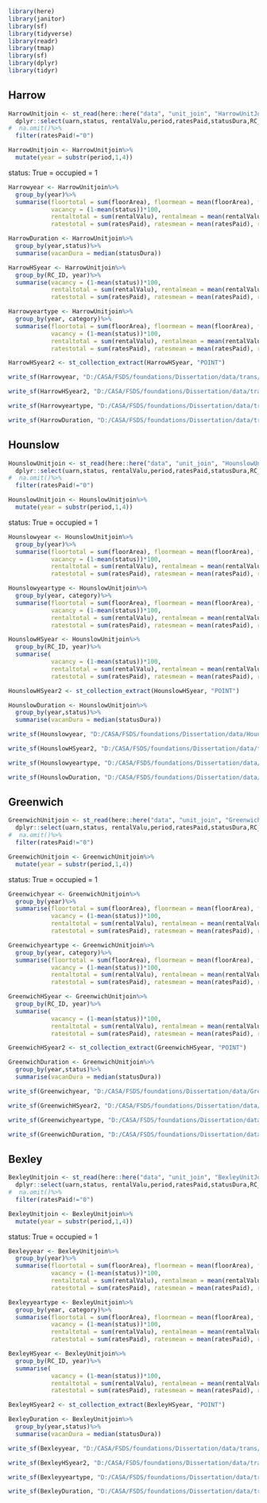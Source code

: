 
```{r}
library(here)
library(janitor)
library(sf)
library(tidyverse)
library(readr)
library(tmap)
library(sf)
library(dplyr)
library(tidyr)
```

## Harrow

```{r}
HarrowUnitjoin <- st_read(here::here("data", "unit_join", "HarrowUnitJoin.shp"))%>%
  dplyr::select(uarn,status, rentalValu,period,ratesPaid,statusDura,RC_ID,floorArea)%>%
#  na.omit()%>%
  filter(ratesPaid!="0")
```

```{r}
HarrowUnitjoin <- HarrowUnitjoin%>%
  mutate(year = substr(period,1,4))
```

status: True = occupied = 1
```{r}
Harrowyear <- HarrowUnitjoin%>%
  group_by(year)%>%
  summarise(floortotal = sum(floorArea), floormean = mean(floorArea), floormedian = median(floorArea),
            vacancy = (1-mean(status))*100, 
            rentaltotal = sum(rentalValu), rentalmean = mean(rentalValu), rentalmedian = median(rentalValu),
            ratestotal = sum(ratesPaid), ratesmean = mean(ratesPaid), ratesmedian = median(ratesPaid))
```

```{r}
HarrowDuration <- HarrowUnitjoin%>%
  group_by(year,status)%>%
  summarise(vacanDura = median(statusDura))
```


```{r}
HarrowHSyear <- HarrowUnitjoin%>%
  group_by(RC_ID, year)%>%
  summarise(vacancy = (1-mean(status))*100, 
            rentaltotal = sum(rentalValu), rentalmean = mean(rentalValu), rentalmedian = median(rentalValu),
            ratestotal = sum(ratesPaid), ratesmean = mean(ratesPaid), ratesmedian = median(ratesPaid))
```


```{r}
Harrowyeartype <- HarrowUnitjoin%>%
  group_by(year, category)%>%
  summarise(floortotal = sum(floorArea), floormean = mean(floorArea), floormedian = median(floorArea),
            vacancy = (1-mean(status))*100, 
            rentaltotal = sum(rentalValu), rentalmean = mean(rentalValu), rentalmedian = median(rentalValu),
            ratestotal = sum(ratesPaid), ratesmean = mean(ratesPaid), ratesmedian = median(ratesPaid))
```
```{r}
HarrowHSyear2 <- st_collection_extract(HarrowHSyear, "POINT")
```


```{r}
write_sf(Harrowyear, "D:/CASA/FSDS/foundations/Dissertation/data/trans/Harrowyear.shp")

write_sf(HarrowHSyear2, "D:/CASA/FSDS/foundations/Dissertation/data/trans/HarrowHSyear.shp")

write_sf(Harrowyeartype, "D:/CASA/FSDS/foundations/Dissertation/data/trans/Harrowyeartype.shp")

write_sf(HarrowDuration, "D:/CASA/FSDS/foundations/Dissertation/data/trans/HarrowDuration.shp")

```

## Hounslow

```{r}
HounslowUnitjoin <- st_read(here::here("data", "unit_join", "HounslowUnitJoin.shp"))%>%
  dplyr::select(uarn,status, rentalValu,period,ratesPaid,statusDura,RC_ID,floorArea)%>%
#  na.omit()%>%
  filter(ratesPaid!="0")
```

```{r}
HounslowUnitjoin <- HounslowUnitjoin%>%
  mutate(year = substr(period,1,4))
```

status: True = occupied = 1
```{r}
Hounslowyear <- HounslowUnitjoin%>%
  group_by(year)%>%
  summarise(floortotal = sum(floorArea), floormean = mean(floorArea), floormedian = median(floorArea),
            vacancy = (1-mean(status))*100, 
            rentaltotal = sum(rentalValu), rentalmean = mean(rentalValu), rentalmedian = median(rentalValu),
            ratestotal = sum(ratesPaid), ratesmean = mean(ratesPaid), ratesmedian = median(ratesPaid))
```

```{r}
Hounslowyeartype <- HounslowUnitjoin%>%
  group_by(year, category)%>%
  summarise(floortotal = sum(floorArea), floormean = mean(floorArea), floormedian = median(floorArea),
            vacancy = (1-mean(status))*100, 
            rentaltotal = sum(rentalValu), rentalmean = mean(rentalValu), rentalmedian = median(rentalValu),
            ratestotal = sum(ratesPaid), ratesmean = mean(ratesPaid), ratesmedian = median(ratesPaid))
```


```{r}
HounslowHSyear <- HounslowUnitjoin%>%
  group_by(RC_ID, year)%>%
  summarise(
            vacancy = (1-mean(status))*100, 
            rentaltotal = sum(rentalValu), rentalmean = mean(rentalValu), rentalmedian = median(rentalValu),
            ratestotal = sum(ratesPaid), ratesmean = mean(ratesPaid), ratesmedian = median(ratesPaid))
```
```{r}
HounslowHSyear2 <- st_collection_extract(HounslowHSyear, "POINT")
```


```{r}
HounslowDuration <- HounslowUnitjoin%>%
  group_by(year,status)%>%
  summarise(vacanDura = median(statusDura))
```

```{r}
write_sf(Hounslowyear, "D:/CASA/FSDS/foundations/Dissertation/data/Hounslowyear.shp")

write_sf(HounslowHSyear2, "D:/CASA/FSDS/foundations/Dissertation/data/trans/HounslowHSyear.shp")

write_sf(Hounslowyeartype, "D:/CASA/FSDS/foundations/Dissertation/data/Hounslowyeartype.shp")

write_sf(HounslowDuration, "D:/CASA/FSDS/foundations/Dissertation/data/HounslowDuration.shp")
```

## Greenwich



```{r}
GreenwichUnitjoin <- st_read(here::here("data", "unit_join", "GreenwichUnitJoin.shp"))%>%
  dplyr::select(uarn,status, rentalValu,period,ratesPaid,statusDura,RC_ID,floorArea)%>%
#  na.omit()%>%
  filter(ratesPaid!="0")
```

```{r}
GreenwichUnitjoin <- GreenwichUnitjoin%>%
  mutate(year = substr(period,1,4))
```

status: True = occupied = 1
```{r}
Greenwichyear <- GreenwichUnitjoin%>%
  group_by(year)%>%
  summarise(floortotal = sum(floorArea), floormean = mean(floorArea), floormedian = median(floorArea),
            vacancy = (1-mean(status))*100, 
            rentaltotal = sum(rentalValu), rentalmean = mean(rentalValu), rentalmedian = median(rentalValu),
            ratestotal = sum(ratesPaid), ratesmean = mean(ratesPaid), ratesmedian = median(ratesPaid))
```

```{r}
Greenwichyeartype <- GreenwichUnitjoin%>%
  group_by(year, category)%>%
  summarise(floortotal = sum(floorArea), floormean = mean(floorArea), floormedian = median(floorArea),
            vacancy = (1-mean(status))*100, 
            rentaltotal = sum(rentalValu), rentalmean = mean(rentalValu), rentalmedian = median(rentalValu),
            ratestotal = sum(ratesPaid), ratesmean = mean(ratesPaid), ratesmedian = median(ratesPaid))
```


```{r}
GreenwichHSyear <- GreenwichUnitjoin%>%
  group_by(RC_ID, year)%>%
  summarise(
            vacancy = (1-mean(status))*100, 
            rentaltotal = sum(rentalValu), rentalmean = mean(rentalValu), rentalmedian = median(rentalValu),
            ratestotal = sum(ratesPaid), ratesmean = mean(ratesPaid), ratesmedian = median(ratesPaid))
```

```{r}
GreenwichHSyear2 <- st_collection_extract(GreenwichHSyear, "POINT")
```


```{r}
GreenwichDuration <- GreenwichUnitjoin%>%
  group_by(year,status)%>%
  summarise(vacanDura = median(statusDura))
```

```{r}
write_sf(Greenwichyear, "D:/CASA/FSDS/foundations/Dissertation/data/Greenwichyear.shp")

write_sf(GreenwichHSyear2, "D:/CASA/FSDS/foundations/Dissertation/data/GreenwichHSyear.shp")

write_sf(Greenwichyeartype, "D:/CASA/FSDS/foundations/Dissertation/data/Greenwichyeartype.shp")

write_sf(GreenwichDuration, "D:/CASA/FSDS/foundations/Dissertation/data/GreenwichDuration.shp")
```

## Bexley



```{r}
BexleyUnitjoin <- st_read(here::here("data", "unit_join", "BexleyUnitJoin.shp"))%>%
  dplyr::select(uarn,status, rentalValu,period,ratesPaid,statusDura,RC_ID,floorArea)%>%
#  na.omit()%>%
  filter(ratesPaid!="0")
```

```{r}
BexleyUnitjoin <- BexleyUnitjoin%>%
  mutate(year = substr(period,1,4))
```

status: True = occupied = 1
```{r}
Bexleyyear <- BexleyUnitjoin%>%
  group_by(year)%>%
  summarise(floortotal = sum(floorArea), floormean = mean(floorArea), floormedian = median(floorArea),
            vacancy = (1-mean(status))*100, 
            rentaltotal = sum(rentalValu), rentalmean = mean(rentalValu), rentalmedian = median(rentalValu),
            ratestotal = sum(ratesPaid), ratesmean = mean(ratesPaid), ratesmedian = median(ratesPaid))
```

```{r}
Bexleyyeartype <- BexleyUnitjoin%>%
  group_by(year, category)%>%
  summarise(floortotal = sum(floorArea), floormean = mean(floorArea), floormedian = median(floorArea),
            vacancy = (1-mean(status))*100, 
            rentaltotal = sum(rentalValu), rentalmean = mean(rentalValu), rentalmedian = median(rentalValu),
            ratestotal = sum(ratesPaid), ratesmean = mean(ratesPaid), ratesmedian = median(ratesPaid))
```


```{r}
BexleyHSyear <- BexleyUnitjoin%>%
  group_by(RC_ID, year)%>%
  summarise(
            vacancy = (1-mean(status))*100, 
            rentaltotal = sum(rentalValu), rentalmean = mean(rentalValu), rentalmedian = median(rentalValu),
            ratestotal = sum(ratesPaid), ratesmean = mean(ratesPaid), ratesmedian = median(ratesPaid))
```

```{r}
BexleyHSyear2 <- st_collection_extract(BexleyHSyear, "POINT")
```


```{r}
BexleyDuration <- BexleyUnitjoin%>%
  group_by(year,status)%>%
  summarise(vacanDura = median(statusDura))
```

```{r}
write_sf(Bexleyyear, "D:/CASA/FSDS/foundations/Dissertation/data/trans/Bexleyyear.shp")

write_sf(BexleyHSyear2, "D:/CASA/FSDS/foundations/Dissertation/data/trans/BexleyHSyear.shp")

write_sf(Bexleyyeartype, "D:/CASA/FSDS/foundations/Dissertation/data/trans/Bexleyyeartype.shp")

write_sf(BexleyDuration, "D:/CASA/FSDS/foundations/Dissertation/data/trans/BexleyDuration.shp")
```
